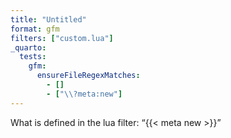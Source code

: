 ```yaml
---
title: "Untitled"
format: gfm
filters: ["custom.lua"]
_quarto:
  tests:
    gfm:
      ensureFileRegexMatches:
        - []
        - ["\\?meta:new"]
---
```


What is defined in the lua filter: "{{< meta new >}}"